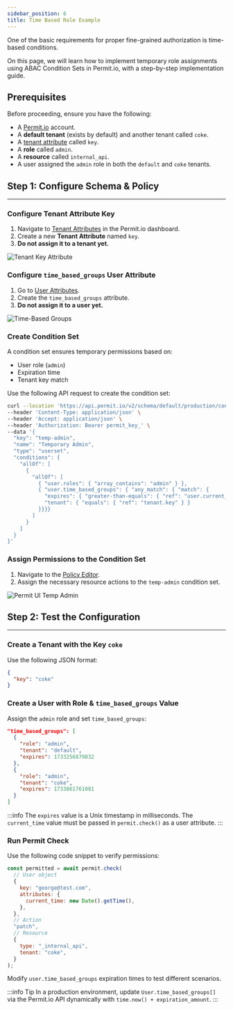 ```yaml
---
sidebar_position: 6
title: Time Based Role Example
---
```


One of the basic requirements for proper fine-grained authorization is time-based conditions.

On this page, we will learn how to implement temporary role assignments using ABAC Condition Sets in Permit.io, with a
step-by-step implementation guide.


## Prerequisites

Before proceeding, ensure you have the following:

- A [Permit.io](https://permit.io) account.
- A **default tenant** (exists by default) and another tenant called `coke`.
- A [tenant attribute](https://api.permit.io/v2/redoc#tag/Tenants/operation/create_tenant) called `key`.
- A **role** called `admin`.
- A **resource** called `internal_api`.
- A user assigned the `admin` role in both the `default` and `coke` tenants.

## Step 1: Configure Schema & Policy

---

<TimelineWrapper>
<TimelineStep>

### Configure Tenant Attribute Key

1. Navigate to [Tenant Attributes](https://app.permit.io/user-management/tenant-settings/tenant-attributes) in the Permit.io dashboard.
2. Create a new **Tenant Attribute** named `key`.
3. **Do not assign it to a tenant yet.**

![Tenant Key Attribute](/img/abac/tenant_key.png)

</TimelineStep>
<TimelineStep>

### Configure `time_based_groups` User Attribute

1. Go to [User Attributes](https://app.permit.io/user-management/tenant-settings/user-attributes).
2. Create the `time_based_groups` attribute.
3. **Do not assign it to a user yet.**

![Time-Based Groups](/img/abac/time_based_groups.png)

</TimelineStep>
<TimelineStep>

### Create Condition Set

A condition set ensures temporary permissions based on:

- User role (`admin`)
- Expiration time
- Tenant key match

Use the following API request to create the condition set:

```bash
curl --location 'https://api.permit.io/v2/schema/default/production/condition_sets' \
--header 'Content-Type: application/json' \
--header 'Accept: application/json' \
--header 'Authorization: Bearer permit_key_' \
--data '{
  "key": "temp-admin",
  "name": "Temporary Admin",
  "type": "userset",
  "conditions": {
    "allOf": [
      {
        "allOf": [
          { "user.roles": { "array_contains": "admin" } },
          { "user.time_based_groups": { "any_match": { "match": {
            "expires": { "greater-than-equals": { "ref": "user.current_time" } },
            "tenant": { "equals": { "ref": "tenant.key" } }
          }}}}
        ]
      }
    ]
  }
}'
```

</TimelineStep>
<TimelineStep>

### Assign Permissions to the Condition Set

1. Navigate to the [Policy Editor](https://app.permit.io/policy-editor).
2. Assign the necessary resource actions to the `temp-admin` condition set.

![Permit UI Temp Admin](/img/abac/permit_ui_temp_admin.png)

</TimelineStep>
</TimelineWrapper>

## Step 2: Test the Configuration

---

<TimelineWrapper>
<TimelineStep>

### Create a Tenant with the Key `coke`

Use the following JSON format:

```json
{
  "key": "coke"
}
```

</TimelineStep>
<TimelineStep>

### Create a User with Role & `time_based_groups` Value

Assign the `admin` role and set `time_based_groups`:

```json
"time_based_groups": [
  {
    "role": "admin",
    "tenant": "default",
    "expires": 1733256879832
  },
  {
    "role": "admin",
    "tenant": "coke",
    "expires": 1733861761081
  }
]
```

:::info
The `expires` value is a Unix timestamp in milliseconds. The `current_time` value must be passed in `permit.check()` as a user attribute.
:::

</TimelineStep>
<TimelineStep>

### Run Permit Check

Use the following code snippet to verify permissions:

```javascript
const permitted = await permit.check(
  // User object
  {
    key: "george@test.com",
    attributes: {
      current_time: new Date().getTime(),
    },
  },
  // Action
  "patch",
  // Resource
  {
    type: "_internal_api",
    tenant: "coke",
  }
);
```

Modify `user.time_based_groups` expiration times to test different scenarios.

:::info Tip
In a production environment, update `User.time_based_groups[]` via the Permit.io API dynamically with `time.now() + expiration_amount`.
:::

</TimelineStep>
</TimelineWrapper>

